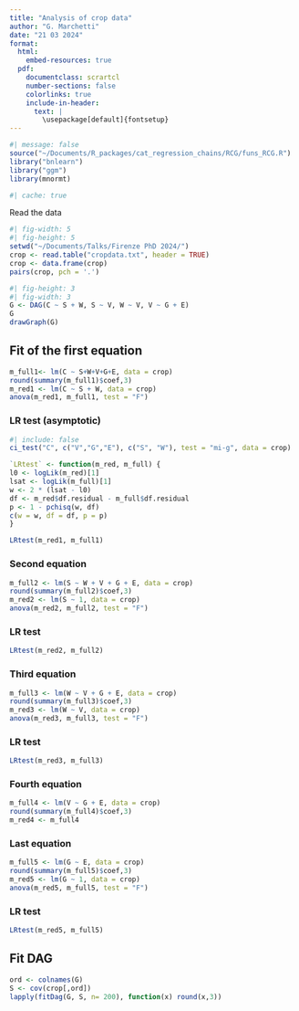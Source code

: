 ```yaml
---
title: "Analysis of crop data"
author: "G. Marchetti"
date: "21 03 2024"
format: 
  html:
    embed-resources: true
  pdf:
    documentclass: scrartcl
    number-sections: false
    colorlinks: true
    include-in-header: 
      text: | 
        \usepackage[default]{fontsetup} 
---
```


```{=tex}
\DeclareMathAlphabet{\mathcal}{OMS}{cmsy}{m}{n}
\setmathfont{NewCMMath-Regular.otf}
\newcommand{\ci}{\hspace{0.1em}\perp\hspace{-0.95em}\perp\, }
\renewcommand{\b}[1]{\boldsymbol{#1}}
```
```r
#| message: false
source("~/Documents/R_packages/cat_regression_chains/RCG/funs_RCG.R")
library("bnlearn") 
library("ggm")
library(mnormt)
```

```r
#| cache: true
```

Read the data

```r
#| fig-width: 5
#| fig-height: 5
setwd("~/Documents/Talks/Firenze PhD 2024/")
crop <- read.table("cropdata.txt", header = TRUE)
crop <- data.frame(crop)
pairs(crop, pch = '.')
```


```r
#| fig-height: 3
#| fig-width: 3
G <- DAG(C ~ S + W, S ~ V, W ~ V, V ~ G + E)
G
drawGraph(G)
```


## Fit of the first equation

```r
m_full1<- lm(C ~ S+W+V+G+E, data = crop)
round(summary(m_full1)$coef,3)
m_red1 <- lm(C ~ S + W, data = crop)
anova(m_red1, m_full1, test = "F")
```


### LR test (asymptotic)     

```r
#| include: false
ci_test("C", c("V","G","E"), c("S", "W"), test = "mi-g", data = crop)
```

```r
`LRtest` <- function(m_red, m_full) {
l0 <- logLik(m_red)[1]
lsat <- logLik(m_full)[1]
w <- 2 * (lsat - l0)
df <- m_red$df.residual - m_full$df.residual
p <- 1 - pchisq(w, df)
c(w = w, df = df, p = p)
}
```

```r
LRtest(m_red1, m_full1)
```
### Second equation

```r
m_full2 <- lm(S ~ W + V + G + E, data = crop)
round(summary(m_full2)$coef,3)
m_red2 <- lm(S ~ 1, data = crop)
anova(m_red2, m_full2, test = "F")
```

### LR test

```r
LRtest(m_red2, m_full2)
```

### Third equation

```r
m_full3 <- lm(W ~ V + G + E, data = crop)
round(summary(m_full3)$coef,3)
m_red3 <- lm(W ~ V, data = crop)
anova(m_red3, m_full3, test = "F")
```
### LR test

```r
LRtest(m_red3, m_full3)
```

### Fourth equation 

```r
m_full4 <- lm(V ~ G + E, data = crop)
round(summary(m_full4)$coef,3)
m_red4 <- m_full4
```

### Last equation 
```r
m_full5 <- lm(G ~ E, data = crop)
round(summary(m_full5)$coef,3)
m_red5 <- lm(G ~ 1, data = crop)
anova(m_red5, m_full5, test = "F")
```


### LR test

```r
LRtest(m_red5, m_full5)
```


## Fit DAG
```r
ord <- colnames(G)
S <- cov(crop[,ord])
lapply(fitDag(G, S, n= 200), function(x) round(x,3))
```
